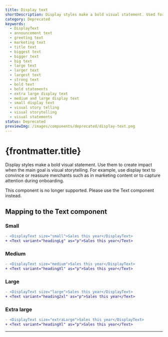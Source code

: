 ```yaml
---
title: Display text
shortDescription: Display styles make a bold visual statement. Used for visual storytelling, marketing content, or capturing attention.
category: Deprecated
keywords:
  - DisplayText
  - announcement text
  - greeting text
  - marketing text
  - title text
  - biggest text
  - bigger text
  - big text
  - large text
  - larger text
  - largest text
  - strong text
  - bold text
  - bold statements
  - extra large display text
  - medium and large display text
  - small display text
  - visual story telling
  - visual storytelling
  - visual statements
status: Deprecated
previewImg: /images/components/deprecated/display-text.png
---
```


# {frontmatter.title}

<Lede>

Display styles make a bold visual statement. Use them to create impact when the main goal is visual storytelling. For example, use display text to convince or reassure merchants such as in marketing content or to capture attention during onboarding.

</Lede>

<StatusBanner status={frontmatter.status}>
  This component is no longer supported. Please use the Text component instead.
</StatusBanner>

<Examples />

<Props componentName={frontmatter.title} />

## Mapping to the Text component

### Small

```diff
- <DisplayText size="small">Sales this year</DisplayText>
+ <Text variant="headingLg" as="p">Sales this year</Text>
```

### Medium

```diff
- <DisplayText size="medium">Sales this year</DisplayText>
+ <Text variant="headingXl" as="p">Sales this year</Text>
```

### Large

```diff
- <DisplayText size="large">Sales this year</DisplayText>
+ <Text variant="heading2xl" as="p">Sales this year</Text>
```

### Extra large

```diff
- <DisplayText size="extraLarge">Sales this year</DisplayText>
+ <Text variant="headingXl" as="p">Sales this year</Text>
```

---
